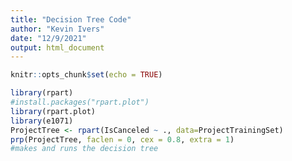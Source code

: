 ---
title: "Decision Tree Code"
author: "Kevin Ivers"
date: "12/9/2021"
output: html_document
---

```{r setup, include=FALSE}
knitr::opts_chunk$set(echo = TRUE)
```

```{r}
library(rpart)
#install.packages("rpart.plot")
library(rpart.plot)
library(e1071)
ProjectTree <- rpart(IsCanceled ~ ., data=ProjectTrainingSet)
prp(ProjectTree, faclen = 0, cex = 0.8, extra = 1)
#makes and runs the decision tree
```

